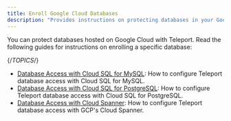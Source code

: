 ```yaml
---
title: Enroll Google Cloud Databases
description: "Provides instructions on protecting databases in your Google Cloud-managed infrastructure with Teleport."
---
```


You can protect databases hosted on Google Cloud with Teleport. Read the
following guides for instructions on enrolling a specific database:

{/*TOPICS*/}

- [Database Access with Cloud SQL for MySQL](mysql-cloudsql.mdx): How to configure Teleport database access with Cloud SQL for MySQL.
- [Database Access with Cloud SQL for PostgreSQL](postgres-cloudsql.mdx): How to configure Teleport database access with Cloud SQL for PostgreSQL.
- [Database Access with Cloud Spanner](spanner.mdx): How to configure Teleport database access with GCP's Cloud Spanner.
